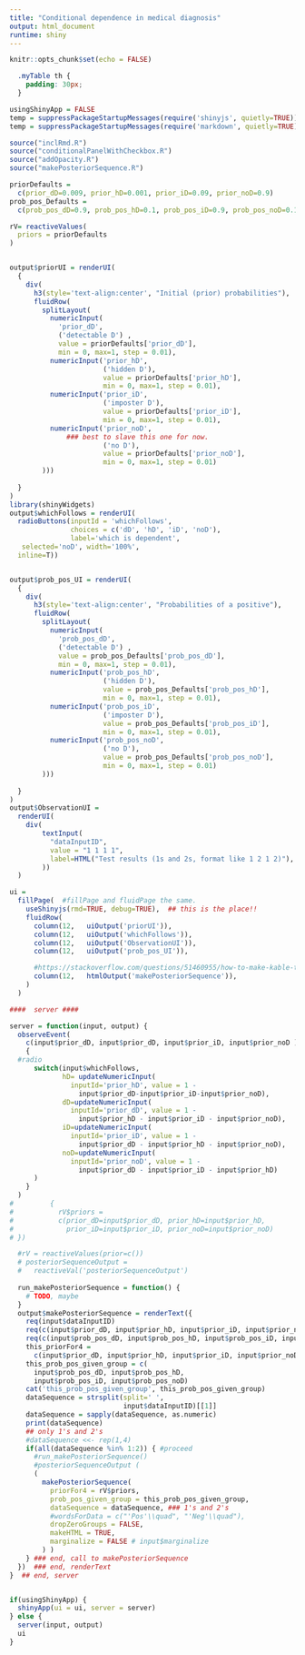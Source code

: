 ```yaml
---
title: "Conditional dependence in medical diagnosis"
output: html_document
runtime: shiny
---
```


<!-- 
To Deploy: 
Click Run document, then in upper right: "Republish"
Or, 
rsconnect::deployApp(appFiles = 
c('simplebayesdecision-fancy.Rmd', 'inclRmd.R',
'conditionalPanelWithCheckbox.R','addOpacity.R',
'simplebayesdecision-info.Rmd', "simplebayesdecision.R" 
, "gerdPlot.R" 
, "gerdPlot2.R"  )) 
-->

```r
knitr::opts_chunk$set(echo = FALSE)
```

```css
  .myTable th {
    padding: 30px;
  }
```
  
```r
usingShinyApp = FALSE
temp = suppressPackageStartupMessages(require('shinyjs', quietly=TRUE))
temp = suppressPackageStartupMessages(require('markdown', quietly=TRUE))

source("inclRmd.R")
source("conditionalPanelWithCheckbox.R")
source("addOpacity.R")
source("makePosteriorSequence.R")


```

```r
priorDefaults = 
  c(prior_dD=0.009, prior_hD=0.001, prior_iD=0.09, prior_noD=0.9)
prob_pos_Defaults = 
  c(prob_pos_dD=0.9, prob_pos_hD=0.1, prob_pos_iD=0.9, prob_pos_noD=0.1)

rV= reactiveValues(
  priors = priorDefaults
)  


output$priorUI = renderUI(
  {
    div(
      h3(style='text-align:center', "Initial (prior) probabilities"),
      fluidRow(
        splitLayout(
          numericInput(
            'prior_dD',
            ('detectable D') ,
            value = priorDefaults['prior_dD'],
            min = 0, max=1, step = 0.01),
          numericInput('prior_hD',
                       ('hidden D'),
                       value = priorDefaults['prior_hD'],
                       min = 0, max=1, step = 0.01),
          numericInput('prior_iD',
                       ('imposter D'),
                       value = priorDefaults['prior_iD'],
                       min = 0, max=1, step = 0.01),
          numericInput('prior_noD',  
              ### best to slave this one for now.
                       ('no D'),
                       value = priorDefaults['prior_noD'],
                       min = 0, max=1, step = 0.01)
        )))
    
  }
)
library(shinyWidgets)
output$whichFollows = renderUI(
  radioButtons(inputId = 'whichFollows', 
               choices = c('dD', 'hD', 'iD', 'noD'), 
               label='which is dependent',
   selected='noD', width='100%',
  inline=T))


output$prob_pos_UI = renderUI(
  {
    div(
      h3(style='text-align:center', "Probabilities of a positive"),
      fluidRow(
        splitLayout(
          numericInput(
            'prob_pos_dD',
            ('detectable D') ,
            value = prob_pos_Defaults['prob_pos_dD'],
            min = 0, max=1, step = 0.01),
          numericInput('prob_pos_hD',
                       ('hidden D'),
                       value = prob_pos_Defaults['prob_pos_hD'],
                       min = 0, max=1, step = 0.01),
          numericInput('prob_pos_iD',
                       ('imposter D'),
                       value = prob_pos_Defaults['prob_pos_iD'],
                       min = 0, max=1, step = 0.01),
          numericInput('prob_pos_noD',  
                       ('no D'),
                       value = prob_pos_Defaults['prob_pos_noD'],
                       min = 0, max=1, step = 0.01)
        )))
    
  }
)
output$ObservationUI = 
  renderUI(
    div(
        textInput(
          "dataInputID",
          value = "1 1 1 1",
          label=HTML("Test results (1s and 2s, format like 1 2 1 2)"),
        ))
  )
```

```r

ui = 
  fillPage(  #fillPage and fluidPage the same.
    useShinyjs(rmd=TRUE, debug=TRUE),  ## this is the place!!
    fluidRow(
      column(12,   uiOutput('priorUI')), 
      column(12,   uiOutput('whichFollows')),
      column(12,   uiOutput('ObservationUI')), 
      column(12,   uiOutput('prob_pos_UI')), 

      #https://stackoverflow.com/questions/51460955/how-to-make-kable-table-reactive-in-shiny-app-shiny-kable
      column(12,   htmlOutput('makePosteriorSequence')),
    )
  )

```

```r
####  server ####

server = function(input, output) {
  observeEvent( 
    c(input$prior_dD, input$prior_dD, input$prior_iD, input$prior_noD ),
    {
  #radio
      switch(input$whichFollows,
             hD= updateNumericInput(
               inputId='prior_hD', value = 1 - 
                 input$prior_dD-input$prior_iD-input$prior_noD),
             dD=updateNumericInput(
               inputId='prior_dD', value = 1 - 
                 input$prior_hD - input$prior_iD - input$prior_noD),
             iD=updateNumericInput(
               inputId='prior_iD', value = 1 - 
                 input$prior_dD - input$prior_hD - input$prior_noD),
             noD=updateNumericInput(
               inputId='prior_noD', value = 1 - 
                 input$prior_dD - input$prior_iD - input$prior_hD)
      )
    }
  )
#         {
#           rV$priors =
#           c(prior_dD=input$prior_dD, prior_hD=input$prior_hD,
#             prior_iD=input$prior_iD, prior_noD=input$prior_noD)
# })

  #rV = reactiveValues(prior=c())
  # posteriorSequenceOutput =
  #   reactiveVal('posteriorSequenceOutput')
  
  run_makePosteriorSequence = function() {
    # TODO, maybe
  }
  output$makePosteriorSequence = renderText({
    req(input$dataInputID)
    req(c(input$prior_dD, input$prior_hD, input$prior_iD, input$prior_noD))
    req(c(input$prob_pos_dD, input$prob_pos_hD, input$prob_pos_iD, input$prob_pos_noD))
    this_priorFor4 = 
      c(input$prior_dD, input$prior_hD, input$prior_iD, input$prior_noD)
    this_prob_pos_given_group = c(
      input$prob_pos_dD, input$prob_pos_hD, 
      input$prob_pos_iD, input$prob_pos_noD)
    cat('this_prob_pos_given_group', this_prob_pos_given_group)
    dataSequence = strsplit(split=' ',
                            input$dataInputID)[[1]]
    dataSequence = sapply(dataSequence, as.numeric)
    print(dataSequence)
    ## only 1's and 2's
    #dataSequence <<- rep(1,4)
    if(all(dataSequence %in% 1:2)) { #proceed
      #run_makePosteriorSequence()
      #posteriorSequenceOutput ( 
      (
        makePosteriorSequence(
          priorFor4 = rV$priors,
          prob_pos_given_group = this_prob_pos_given_group,
          dataSequence = dataSequence, ### 1's and 2's
          #wordsForData = c("'Pos'\\quad", "'Neg'\\quad"),
          dropZeroGroups = FALSE,
          makeHTML = TRUE, 
          marginalize = FALSE # input$marginalize
        ) ) 
    } ### end, call to makePosteriorSequence
  })  ### end, renderText 
}  ## end, server


if(usingShinyApp) {
  shinyApp(ui = ui, server = server)
} else {
  server(input, output)
  ui
}


```

